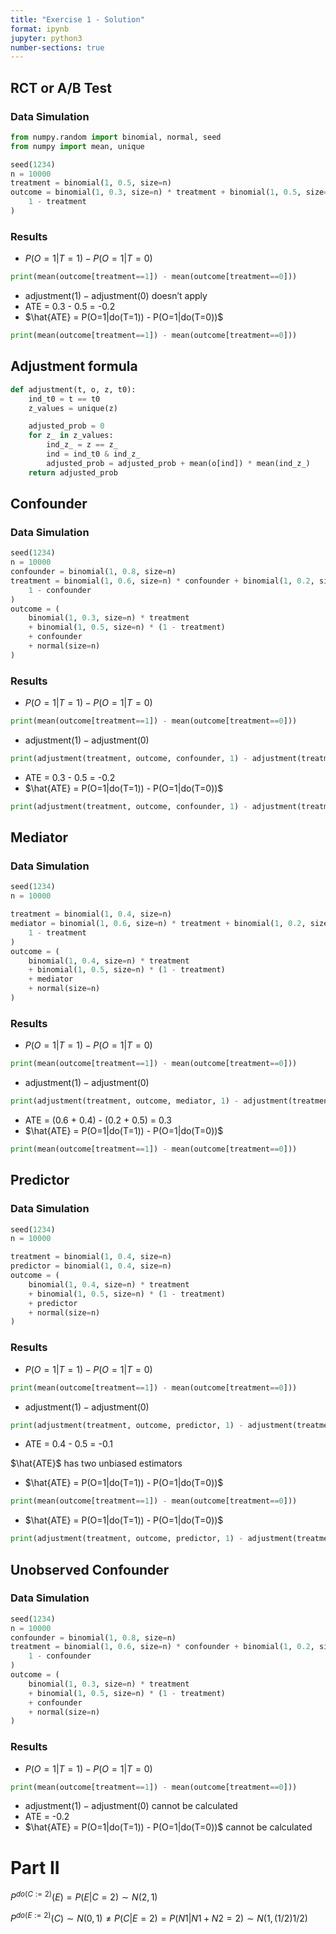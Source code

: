 ```yaml
---
title: "Exercise 1 - Solution"
format: ipynb
jupyter: python3
number-sections: true
---
```



## RCT or A/B Test

### Data Simulation
```python
from numpy.random import binomial, normal, seed
from numpy import mean, unique

seed(1234)
n = 10000
treatment = binomial(1, 0.5, size=n)
outcome = binomial(1, 0.3, size=n) * treatment + binomial(1, 0.5, size=n) * (
    1 - treatment
)
```

### Results

- $P(O=1|T=1) - P(O=1|T=0)$ 
```python
print(mean(outcome[treatment==1]) - mean(outcome[treatment==0]))
```
- $\mbox{adjustment}(1) - \mbox{adjustment}(0)$ doesn't apply
- ATE = 0.3 - 0.5 = -0.2
- $\hat{ATE} = P(O=1|do(T=1)) - P(O=1|do(T=0))$ 
```python
print(mean(outcome[treatment==1]) - mean(outcome[treatment==0]))
```

## Adjustment formula

```python
def adjustment(t, o, z, t0):
    ind_t0 = t == t0
    z_values = unique(z)

    adjusted_prob = 0
    for z_ in z_values:
        ind_z_ = z == z_
        ind = ind_t0 & ind_z_
        adjusted_prob = adjusted_prob + mean(o[ind]) * mean(ind_z_)
    return adjusted_prob


```


## Confounder

### Data Simulation
```python
seed(1234)
n = 10000
confounder = binomial(1, 0.8, size=n)
treatment = binomial(1, 0.6, size=n) * confounder + binomial(1, 0.2, size=n) * (
    1 - confounder
)
outcome = (
    binomial(1, 0.3, size=n) * treatment
    + binomial(1, 0.5, size=n) * (1 - treatment)
    + confounder
    + normal(size=n)
)
```

### Results

- $P(O=1|T=1) - P(O=1|T=0)$ 
```python
print(mean(outcome[treatment==1]) - mean(outcome[treatment==0]))
```
- $\mbox{adjustment}(1) - \mbox{adjustment}(0)$ 
```python
print(adjustment(treatment, outcome, confounder, 1) - adjustment(treatment, outcome, confounder, 0))
```
- ATE = 0.3 - 0.5 = -0.2
- $\hat{ATE} = P(O=1|do(T=1)) - P(O=1|do(T=0))$ 
```python
print(adjustment(treatment, outcome, confounder, 1) - adjustment(treatment, outcome, confounder, 0))
```

## Mediator

### Data Simulation
```python
seed(1234)
n = 10000

treatment = binomial(1, 0.4, size=n)
mediator = binomial(1, 0.6, size=n) * treatment + binomial(1, 0.2, size=n) * (
    1 - treatment
)
outcome = (
    binomial(1, 0.4, size=n) * treatment
    + binomial(1, 0.5, size=n) * (1 - treatment)
    + mediator
    + normal(size=n)
)
```

### Results

- $P(O=1|T=1) - P(O=1|T=0)$ 
```python
print(mean(outcome[treatment==1]) - mean(outcome[treatment==0]))
```
- $\mbox{adjustment}(1) - \mbox{adjustment}(0)$
```python
print(adjustment(treatment, outcome, mediator, 1) - adjustment(treatment, outcome, mediator, 0))
```
- ATE = (0.6 + 0.4) - (0.2 + 0.5) = 0.3
- $\hat{ATE} = P(O=1|do(T=1)) - P(O=1|do(T=0))$ 
```python
print(mean(outcome[treatment==1]) - mean(outcome[treatment==0]))
```

## Predictor

### Data Simulation
```python
seed(1234)
n = 10000

treatment = binomial(1, 0.4, size=n)
predictor = binomial(1, 0.4, size=n)
outcome = (
    binomial(1, 0.4, size=n) * treatment
    + binomial(1, 0.5, size=n) * (1 - treatment)
    + predictor
    + normal(size=n)
)
```

### Results

- $P(O=1|T=1) - P(O=1|T=0)$ 
```python
print(mean(outcome[treatment==1]) - mean(outcome[treatment==0]))
```
- $\mbox{adjustment}(1) - \mbox{adjustment}(0)$
```python
print(adjustment(treatment, outcome, predictor, 1) - adjustment(treatment, outcome, predictor, 0))
```
- ATE = 0.4 - 0.5 = -0.1

$\hat{ATE}$ has two unbiased estimators

- $\hat{ATE} = P(O=1|do(T=1)) - P(O=1|do(T=0))$ 
```python
print(mean(outcome[treatment==1]) - mean(outcome[treatment==0]))
```
- $\hat{ATE} = P(O=1|do(T=1)) - P(O=1|do(T=0))$ 
```python
print(adjustment(treatment, outcome, predictor, 1) - adjustment(treatment, outcome, predictor, 0))
```
## Unobserved Confounder

### Data Simulation
```python
seed(1234)
n = 10000
confounder = binomial(1, 0.8, size=n)
treatment = binomial(1, 0.6, size=n) * confounder + binomial(1, 0.2, size=n) * (
    1 - confounder
)
outcome = (
    binomial(1, 0.3, size=n) * treatment
    + binomial(1, 0.5, size=n) * (1 - treatment)
    + confounder
    + normal(size=n)
)
```

### Results

- $P(O=1|T=1) - P(O=1|T=0)$ 
```python
print(mean(outcome[treatment==1]) - mean(outcome[treatment==0]))
```
- $\mbox{adjustment}(1) - \mbox{adjustment}(0)$ cannot be calculated
- ATE = -0.2
- $\hat{ATE} = P(O=1|do(T=1)) - P(O=1|do(T=0))$ cannot be calculated

# Part II

$P^{do(C:=2)}(E) = P(E|C=2) \sim N(2, 1)$

$P^{do(E:=2)}(C) \sim N(0, 1) ≠ P(C|E=2) = P(N1| N1+N2=2) \sim N(1, (1/2)1/2)$

